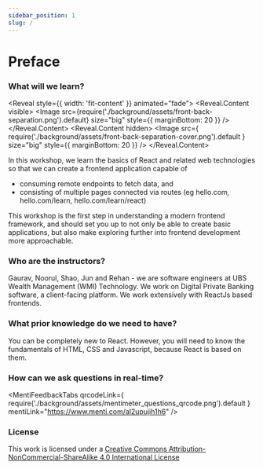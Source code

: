 ```yaml
---
sidebar_position: 1
slug: /
---
```



# Preface

### What will we learn?

<Reveal style={{ width: 'fit-content' }} animated="fade">
  <Reveal.Content visible>
    <Image
      src={require('./background/assets/front-back-separation.png').default}
      size="big"
      style={{ marginBottom: 20 }}
    />
  </Reveal.Content>
  <Reveal.Content hidden>
    <Image
      src={
        require('./background/assets/front-back-separation-cover.png').default
      }
      size="big"
      style={{ marginBottom: 20 }}
    />
  </Reveal.Content>
</Reveal>

In this workshop, we learn the basics of React and related web technologies so that we can create a frontend application capable of

- consuming remote endpoints to fetch data, and
- consisting of multiple pages connected via routes (eg hello.com, hello.com/learn, hello.com/learn/react)

This workshop is the first step in understanding a modern frontend framework, and should set you up to not only be able to create basic applications, but also make exploring further into frontend development more approachable.

### Who are the instructors?

<div style={{ display: 'flex', alignItems: 'center' }}>
  <div>
    Gaurav, Noorul, Shao, Jun and Rehan - we are software engineers at UBS
    Wealth Management (WMI) Technology. We work on Digital Private Banking
    software, a client-facing platform. We work extensively with ReactJs based
    frontends.
  </div>
</div>

### What prior knowledge do we need to have?

You can be completely new to React. However, you will need to know the fundamentals of HTML, CSS and Javascript, because React is based on them.

### How can we ask questions in real-time?

<MentiFeedbackTabs
  qrcodeLink={
    require('./background/assets/mentimeter_questions_qrcode.png').default
  }
  mentiLink="https://www.menti.com/al2upujih1h6"
/>

### License

This work is licensed under a [Creative Commons Attribution-NonCommercial-ShareAlike 4.0 International License](https://creativecommons.org/licenses/by-nc-sa/4.0/)
